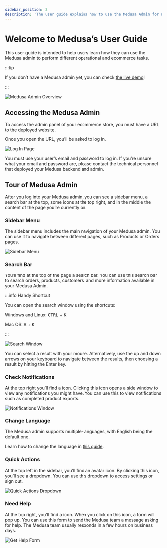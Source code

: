 ```yaml
---
sidebar_position: 2
description: 'The user guide explains how to use the Medusa Admin for non technical users. Learn through easy steps how to use the Medusa admin to perform different operations and ecommerce tasks.'
---
```



# Welcome to Medusa’s User Guide

This user guide is intended to help users learn how they can use the Medusa admin to perform different operational and ecommerce tasks.

:::tip

If you don’t have a Medusa admin yet, you can check [the live demo](https://demo.medusajs.com/)!

:::

![Medusa Admin Overview](https://res.cloudinary.com/dza7lstvk/image/upload/v1673455647/Medusa%20Docs/User%20Guide/Screenshot_2023-01-11_at_6.46.06_PM_sirvel.png)

## Accessing the Medusa Admin

To access the admin panel of your ecommerce store, you must have a URL to the deployed website.

Once you open the URL, you’ll be asked to log in.

![Log In Page](https://res.cloudinary.com/dza7lstvk/image/upload/v1680249817/Medusa%20Docs/User%20Guide/Screenshot_2023-03-31_at_11.02.49_AM_uiv0hl.png)

You must use your user’s email and password to log in. If you’re unsure what your email and password are, please contact the technical personnel that deployed your Medusa backend and admin.

## Tour of Medusa Admin

After you log into your Medusa admin, you can see a sidebar menu, a search bar at the top, some icons at the top right, and in the middle the content of the page you’re currently on.

### Sidebar Menu

The sidebar menu includes the main navigation of your Medusa admin. You can use it to navigate between different pages, such as Products or Orders pages.

![Sidebar Menu](https://res.cloudinary.com/dza7lstvk/image/upload/v1673455798/Medusa%20Docs/User%20Guide/Screenshot_2023-01-11_at_6.49.48_PM_bj2bik.png)

### Search Bar

You’ll find at the top of the page a search bar. You can use this search bar to search orders, products, customers, and more information available in your Medusa Admin.

:::info Handy Shortcut

You can open the search window using the shortcuts:

Windows and Linux: <kbd>CTRL</kbd> + <kbd>K</kbd>

Mac OS: <kbd>⌘</kbd> + <kbd>K</kbd>

:::

![Search Window](https://res.cloudinary.com/dza7lstvk/image/upload/v1667923987/Medusa%20Docs/User%20Guide/z9a1NLK_ojyfn0.png)

You can select a result with your mouse. Alternatively, use the up and down arrows on your keyboard to navigate between the results, then choosing a result by hitting the Enter key.

### Check Notifications

At the top right you’ll find a <UiIcon lightIcon="https://res.cloudinary.com/dza7lstvk/image/upload/v1667999016/Medusa%20Docs/UI%20Icons/mWhpxNX_xteuos.png" darkIcon="https://res.cloudinary.com/dza7lstvk/image/upload/v1667999044/Medusa%20Docs/UI%20Icons/tE8LOXk_puyrib.png" alt="bell" /> icon. Clicking this icon opens a side window to view any notifications you might have. You can use this to view notifications such as completed product exports.

![Notifications Window](https://res.cloudinary.com/dza7lstvk/image/upload/v1667924034/Medusa%20Docs/User%20Guide/cTIu9yP_ubsbqx.png)

### Change Language

The Medusa admin supports multiple-languages, with English being the default one.

Learn how to change the language in [this guide](./user-guide/users/profile.md#change-admin-language).

### Quick Actions

At the top left in the sidebar, you’ll find an avatar icon. By clicking this icon, you’ll see a dropdown. You can use this dropdown to access settings or sign out.

![Quick Actions Dropdown](https://res.cloudinary.com/dza7lstvk/image/upload/v1673455879/Medusa%20Docs/User%20Guide/Screenshot_2023-01-11_at_6.50.52_PM_tfduvw.png)

### Need Help

At the top right, you’ll find a <UiIcon lightIcon="https://res.cloudinary.com/dza7lstvk/image/upload/v1667999071/Medusa%20Docs/UI%20Icons/CrABja9_lwomxs.png" darkIcon="https://res.cloudinary.com/dza7lstvk/image/upload/v1667999095/Medusa%20Docs/UI%20Icons/cgeX2hP_b1vkwy.png" alt="question mark" /> icon. When you click on this icon, a form will pop up. You can use this form to send the Medusa team a message asking for help. The Medusa team usually responds in a few hours on business days.

![Get Help Form](https://res.cloudinary.com/dza7lstvk/image/upload/v1667924070/Medusa%20Docs/User%20Guide/8Fpa0gr_sjovih.png)
